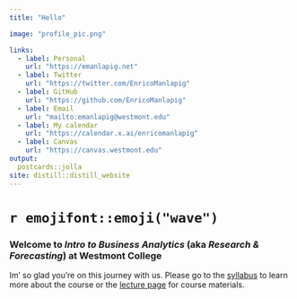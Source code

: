 ```yaml
---
title: "Hello"

image: "profile_pic.png"

links:
  - label: Personal
    url: "https://emanlapig.net"
  - label: Twitter
    url: "https://twitter.com/EnricoManlapig"
  - label: GitHub
    url: "https://github.com/EnricoManlapig"
  - label: Email
    url: "mailto:emanlapig@westmont.edu"
  - label: My calendar
    url: "https://calendar.x.ai/enricomanlapig"
  - label: Canvas
    url: "https://canvas.westmont.edu"
output:
  postcards::jolla
site: distill::distill_website
---
```


# `r emojifont::emoji("wave")`

### Welcome to *Intro to Business Analytics* (aka *Research & Forecasting*) at Westmont College



Im' so glad you're on this journey with us. Please go to the [syllabus](syllabus.html) to learn more about the course or the [lecture page](lectures.html) for course materials.